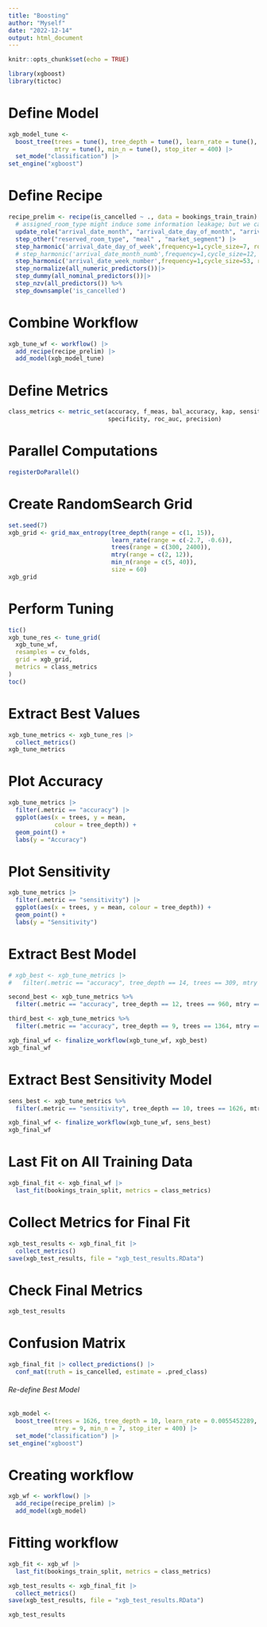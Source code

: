 ```yaml
---
title: "Boosting"
author: "Myself"
date: "2022-12-14"
output: html_document
---
```


```r
knitr::opts_chunk$set(echo = TRUE)
```



```r
library(xgboost)
library(tictoc)
```

# Define Model
```r
xgb_model_tune <- 
  boost_tree(trees = tune(), tree_depth = tune(), learn_rate = tune(),
             mtry = tune(), min_n = tune(), stop_iter = 400) |>
  set_mode("classification") |>
set_engine("xgboost")
```

# Define Recipe
```r
recipe_prelim <- recipe(is_cancelled ~ ., data = bookings_train_train) |> 
  # assigned_room_type might induce some information leakage; but we can discuss this
  update_role("arrival_date_month", "arrival_date_day_of_month", "arrival_date_month_numb", "date_col", new_role = "metadata") |>
  step_other("reserved_room_type", "meal" , "market_segment") |>
  step_harmonic('arrival_date_day_of_week',frequency=1,cycle_size=7, role='predictor') |>
  # step_harmonic('arrival_date_month_numb',frequency=1,cycle_size=12, role='predictor') |>          
  step_harmonic('arrival_date_week_number',frequency=1,cycle_size=53, role='predictor') |>
  step_normalize(all_numeric_predictors())|>
  step_dummy(all_nominal_predictors())|>
  step_nzv(all_predictors()) %>% 
  step_downsample('is_cancelled')
```


# Combine Workflow
```r
xgb_tune_wf <- workflow() |>
  add_recipe(recipe_prelim) |>
  add_model(xgb_model_tune)
```

# Define Metrics
```r
class_metrics <- metric_set(accuracy, f_meas, bal_accuracy, kap, sensitivity, 
                            specificity, roc_auc, precision)
```

# Parallel Computations
```r
registerDoParallel()
```

# Create RandomSearch Grid
```r
set.seed(7)
xgb_grid <- grid_max_entropy(tree_depth(range = c(1, 15)), 
                             learn_rate(range = c(-2.7, -0.6)),
                             trees(range = c(300, 2400)),
                             mtry(range = c(2, 12)),
                             min_n(range = c(5, 40)),
                             size = 60)
xgb_grid
```

# Perform Tuning
```r
tic()
xgb_tune_res <- tune_grid(
  xgb_tune_wf,
  resamples = cv_folds,
  grid = xgb_grid,
  metrics = class_metrics
)
toc()
```

# Extract Best Values
```r
xgb_tune_metrics <- xgb_tune_res |>
  collect_metrics()
xgb_tune_metrics
```

# Plot Accuracy
```r
xgb_tune_metrics |> 
  filter(.metric == "accuracy") |> 
  ggplot(aes(x = trees, y = mean, 
             colour = tree_depth)) +
  geom_point() +
  labs(y = "Accuracy") 
```

# Plot Sensitivity
```r
xgb_tune_metrics |> 
  filter(.metric == "sensitivity") |> 
  ggplot(aes(x = trees, y = mean, colour = tree_depth)) +
  geom_point() +
  labs(y = "Sensitivity")
```


# Extract Best Model
```r
# xgb_best <- xgb_tune_metrics |> 
#   filter(.metric == "accuracy", tree_depth == 14, trees == 309, mtry == 4)

second_best <- xgb_tune_metrics %>% 
  filter(.metric == "accuracy", tree_depth == 12, trees == 960, mtry == 5)

third_best <- xgb_tune_metrics %>% 
  filter(.metric == "accuracy", tree_depth == 9, trees == 1364, mtry == 10)

xgb_final_wf <- finalize_workflow(xgb_tune_wf, xgb_best)
xgb_final_wf
```

# Extract Best Sensitivity Model
```r
sens_best <- xgb_tune_metrics %>% 
  filter(.metric == "sensitivity", tree_depth == 10, trees == 1626, mtry == 9)

xgb_final_wf <- finalize_workflow(xgb_tune_wf, sens_best)
xgb_final_wf

```


# Last Fit on All Training Data
```r
xgb_final_fit <- xgb_final_wf |>
  last_fit(bookings_train_split, metrics = class_metrics)
```

# Collect Metrics for Final Fit
```r
xgb_test_results <- xgb_final_fit |>
  collect_metrics()
save(xgb_test_results, file = "xgb_test_results.RData")
```

# Check Final Metrics
```r
xgb_test_results
```

# Confusion Matrix
```r
xgb_final_fit |> collect_predictions() |> 
  conf_mat(truth = is_cancelled, estimate = .pred_class) 
```
###### Re-define Best Model  ####### 
```r
xgb_model <- 
  boost_tree(trees = 1626, tree_depth = 10, learn_rate = 0.0055452289,
             mtry = 9, min_n = 7, stop_iter = 400) |>
  set_mode("classification") |>
set_engine("xgboost")
```

# Creating workflow
```r
xgb_wf <- workflow() |>
  add_recipe(recipe_prelim) |>
  add_model(xgb_model)
```

# Fitting workflow
```r
xgb_fit <- xgb_wf |>
  last_fit(bookings_train_split, metrics = class_metrics)
```

```r
xgb_test_results <- xgb_final_fit |>
  collect_metrics()
save(xgb_test_results, file = "xgb_test_results.RData")

xgb_test_results
```


